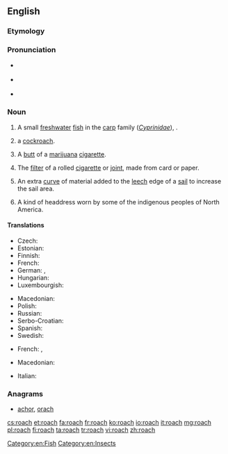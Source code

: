 ==English==
{{wikipedia}}
===Etymology===
{{rfe|lang=en}}
===Pronunciation===
* {{a|RP}} {{IPA|/ɹəʊtʃ/}}
* {{a|US}} {{IPA|/ɹoʊtʃ/}}
* {{rhymes|əʊtʃ}}

===Noun===
{{en-noun|es}}

# A small [[freshwater]] [[fish]] in the [[carp]] family (''[[Cyprinidae]]''), {{taxlink|Rutilus rutilus|species}}.
# {{context|US|lang=en}} a [[cockroach]].
# {{context|US|slang|smoking|lang=en}} A [[butt]] of a [[marijuana]] [[cigarette]].
# {{context|UK|slang|smoking|lang=en}} The [[filter]] of a rolled [[cigarette]] or [[joint]], made from card or paper.
# {{context|nautical|lang=en}} An extra [[curve]] of material added to the [[leech]] edge of a [[sail]] to increase the sail area.
# A kind of headdress worn by some of the indigenous peoples of North America.

====Translations====
{{trans-top|''Rutilus rutilus''}}
* Czech: {{t+|cs|plotice|f}}
* Estonian: {{t|et|särg}}
* Finnish: {{t+|fi|särki}}
* French: {{t+|fr|gardon|m}}
* German: {{t|de|Plötze|f}}, {{t|de|Rotauge|n}}
* Hungarian: {{t|hu|bodorka}}
* Luxembourgish: {{t|lb|Routa|n}}
{{trans-mid}}
* Macedonian: {{t|mk|црвеноперка|f|tr=crvenopérka}}
* Polish: {{t+|pl|płoć|f}}
* Russian: {{t+|ru|плотва|f|tr=plotvá|sc=Cyrl}}
* Serbo-Croatian: {{t|sh|bodorka|f}}
* Spanish: {{t|es|leucisco|m}}
* Swedish: {{t+|sv|mört|c}}
{{trans-bottom}}

{{trans-top|slang: butt of a marijuana cigarette}}
* French: {{t+|fr|cul|m}}, {{t|fr|cul de joint|m}}
{{trans-mid}}
* Macedonian: {{t|mk|фас|m|tr=fas}}
{{trans-bottom}}

{{trans-see|US: cockroach|cockroach}}

{{trans-top|nautical: curve in the bottom of a sail}}
* Italian: {{t|it|allunamento|m}}
{{trans-mid}}
{{trans-bottom}}

===Anagrams===
* [[achor#English|achor]], [[orach#English|orach]]

[[Category:en:Fish]]
[[Category:en:Insects]]

[[cs:roach]]
[[et:roach]]
[[fa:roach]]
[[fr:roach]]
[[ko:roach]]
[[io:roach]]
[[it:roach]]
[[mg:roach]]
[[pl:roach]]
[[fi:roach]]
[[ta:roach]]
[[tr:roach]]
[[vi:roach]]
[[zh:roach]]